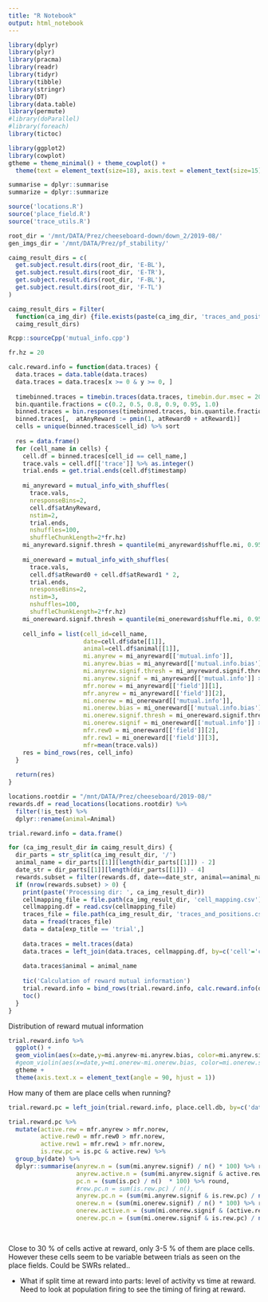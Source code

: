 ```yaml
---
title: "R Notebook"
output: html_notebook
---
```


```r
library(dplyr)
library(plyr)
library(pracma)
library(readr)
library(tidyr)
library(tibble)
library(stringr)
library(DT)
library(data.table)
library(permute)
#library(doParallel)
#library(foreach)
library(tictoc)

library(ggplot2)
library(cowplot)
gtheme = theme_minimal() + theme_cowplot() +
  theme(text = element_text(size=18), axis.text = element_text(size=15))

summarise = dplyr::summarise
summarize = dplyr::summarize

source('locations.R')
source('place_field.R')
source('trace_utils.R')

```

```r
root_dir = '/mnt/DATA/Prez/cheeseboard-down/down_2/2019-08/'
gen_imgs_dir = '/mnt/DATA/Prez/pf_stability/'

caimg_result_dirs = c(
  get.subject.result.dirs(root_dir, 'E-BL'),
  get.subject.result.dirs(root_dir, 'E-TR'),
  get.subject.result.dirs(root_dir, 'F-BL'),
  get.subject.result.dirs(root_dir, 'F-TL')
)

caimg_result_dirs = Filter(
  function(ca_img_dir) {file.exists(paste(ca_img_dir, 'traces_and_positions.csv', sep='/'))},
  caimg_result_dirs)

```


```r
Rcpp::sourceCpp('mutual_info.cpp')

fr.hz = 20

calc.reward.info = function(data.traces) {
  data.traces = data.table(data.traces)
  data.traces = data.traces[x >= 0 & y >= 0, ]
  
  timebinned.traces = timebin.traces(data.traces, timebin.dur.msec = 200)
  bin.quantile.fractions = c(0.2, 0.5, 0.8, 0.9, 0.95, 1.0)
  binned.traces = bin.responses(timebinned.traces, bin.quantile.fractions, binned.var='trace')
  binned.traces[,  atAnyReward := pmin(1, atReward0 + atReward1)]
  cells = unique(binned.traces$cell_id) %>% sort
  
  res = data.frame()
  for (cell_name in cells) {
    cell.df = binned.traces[cell_id == cell_name,]
    trace.vals = cell.df[['trace']] %>% as.integer()
    trial.ends = get.trial.ends(cell.df$timestamp)
    
    mi_anyreward = mutual_info_with_shuffles(
      trace.vals,
      nresponseBins=2,
      cell.df$atAnyReward, 
      nstim=2,
      trial.ends,
      nshuffles=100,
      shuffleChunkLength=2*fr.hz)
    mi_anyreward.signif.thresh = quantile(mi_anyreward$shuffle.mi, 0.95, na.rm=TRUE)[[1]]
    
    mi_onereward = mutual_info_with_shuffles(
      trace.vals,
      cell.df$atReward0 + cell.df$atReward1 * 2,
      trial.ends,
      nresponseBins=2,
      nstim=3,
      nshuffles=100,
      shuffleChunkLength=2*fr.hz)
    mi_onereward.signif.thresh = quantile(mi_onereward$shuffle.mi, 0.95, na.rm=TRUE)[[1]]
    
    cell_info = list(cell_id=cell_name,
                     date=cell.df$date[[1]],
                     animal=cell.df$animal[[1]],
                     mi.anyrew = mi_anyreward[['mutual.info']],
                     mi.anyrew.bias = mi_anyreward[['mutual.info.bias']],
                     mi.anyrew.signif.thresh = mi_anyreward.signif.thresh,
                     mi.anyrew.signif = mi_anyreward[['mutual.info']] > mi_anyreward.signif.thresh,
                     mfr.norew = mi_anyreward[['field']][1],
                     mfr.anyrew = mi_anyreward[['field']][2],
                     mi.onerew = mi_onereward[['mutual.info']],
                     mi.onerew.bias = mi_onereward[['mutual.info.bias']],
                     mi.onerew.signif.thresh = mi_onereward.signif.thresh,
                     mi.onerew.signif = mi_onereward[['mutual.info']] > mi_onereward.signif.thresh,
                     mfr.rew0 = mi_onereward[['field']][2],
                     mfr.rew1 = mi_onereward[['field']][3],
                     mfr=mean(trace.vals))
    res = bind_rows(res, cell_info)
  }
  
  return(res)
}
```

```r
locations.rootdir = "/mnt/DATA/Prez/cheeseboard/2019-08/"
rewards.df = read_locations(locations.rootdir) %>%
  filter(!is_test) %>%
  dplyr::rename(animal=Animal)
```


```r
trial.reward.info = data.frame()

for (ca_img_result_dir in caimg_result_dirs) {
  dir_parts = str_split(ca_img_result_dir, '/')
  animal_name = dir_parts[[1]][length(dir_parts[[1]]) - 2]
  date_str = dir_parts[[1]][length(dir_parts[[1]]) - 4]
  rewards.subset = filter(rewards.df, date==date_str, animal==animal_name)
  if (nrow(rewards.subset) > 0) {
    print(paste('Processing dir: ', ca_img_result_dir))
    cellmapping_file = file.path(ca_img_result_dir, 'cell_mapping.csv')
    cellmapping.df = read.csv(cellmapping_file)
    traces_file = file.path(ca_img_result_dir, 'traces_and_positions.csv')
    data = fread(traces_file)
    data = data[exp_title == 'trial',]
  
    data.traces = melt.traces(data)
    data.traces = left_join(data.traces, cellmapping.df, by=c('cell'='cell_no'))
  
    data.traces$animal = animal_name
    
    tic('Calculation of reward mutual information')
    trial.reward.info = bind_rows(trial.reward.info, calc.reward.info(data.traces))
    toc()
  }
}
```

Distribution of reward mutual information
```r
trial.reward.info %>%
  ggplot() +
  geom_violin(aes(x=date,y=mi.anyrew-mi.anyrew.bias, color=mi.anyrew.signif)) +
  #geom_violin(aes(x=date,y=mi.onerew-mi.onerew.bias, color=mi.onerew.signif)) +
  gtheme +
  theme(axis.text.x = element_text(angle = 90, hjust = 1))
```

How many of them are place cells when running?
```r
trial.reward.pc = left_join(trial.reward.info, place.cell.db, by=c('date', 'animal', 'cell_id'))
```


```r
trial.reward.pc %>%
  mutate(active.rew = mfr.anyrew > mfr.norew,
         active.rew0 = mfr.rew0 > mfr.norew,
         active.rew1 = mfr.rew1 > mfr.norew,
         is.rew.pc = is.pc & active.rew) %>%
  group_by(date) %>%
  dplyr::summarise(anyrew.n = (sum(mi.anyrew.signif) / n() * 100) %>% round,
                   anyrew.active.n = (sum(mi.anyrew.signif & active.rew) / n() * 100) %>% round,
                   pc.n = (sum(is.pc) / n()  * 100) %>% round,
                   #rew.pc.n = sum(is.rew.pc) / n(),
                   anyrew.pc.n = (sum(mi.anyrew.signif & is.rew.pc) / n() * 100) %>% round,
                   onerew.n = (sum(mi.onerew.signif) / n() * 100) %>% round,
                   onerew.active.n = (sum(mi.onerew.signif & (active.rew0 | active.rew1)) / n() * 100) %>% round,
                   onerew.pc.n = (sum(mi.onerew.signif & is.rew.pc) / n() * 100) %>% round)
                   
  
```
Close to 30 % of cells active at reward, only 3-5 % of them are place cells. However these cells seem to be variable between trials as seen on the place fields.
Could be SWRs related..


- What if split time at reward into parts: level of activity vs time at reward. Need to look at population firing to see the timing of firing at reward.
